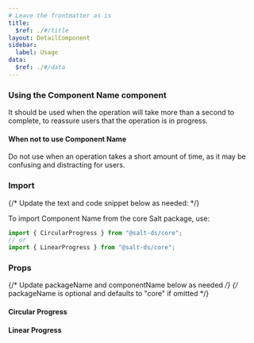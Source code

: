 ```yaml
---
# Leave the frontmatter as is
title:
  $ref: ./#/title
layout: DetailComponent
sidebar:
  label: Usage
data:
  $ref: ./#/data
---
```


### Using the Component Name component

It should be used when the operation will take more than a second to complete, to reassure users that the operation is in progress.

#### When not to use Component Name

Do not use when an operation takes a short amount of time, as it may be confusing and distracting for users.

### Import

{/* Update the text and code snippet below as needed: */}

To import Component Name from the core Salt package, use:

```js
import { CircularProgress } from "@salt-ds/core";
// or
import { LinearProgress } from "@salt-ds/core";
```

### Props

{/* Update packageName and componentName below as needed */}
{/* packageName is optional and defaults to "core" if omitted */}

#### Circular Progress

<PropsTable packageName="core" componentName="CircularProgress" />

#### Linear Progress

<PropsTable packageName="core" componentName="LinearProgress" />
